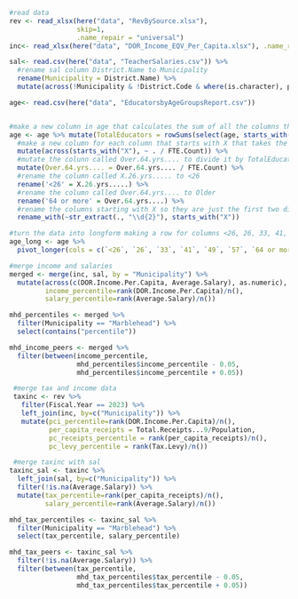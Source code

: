 
```r
#read data
rev <- read_xlsx(here("data", "RevBySource.xlsx"),
                 skip=1,
                 .name_repair = "universal")
inc<- read_xlsx(here("data", "DOR_Income_EQV_Per_Capita.xlsx"), .name_repair = "universal")

sal<- read.csv(here("data", "TeacherSalaries.csv")) %>%
  #rename sal column District.Name to Municipality
  rename(Municipality = District.Name) %>%
  mutate(across(!Municipality & !District.Code & where(is.character), parse_number))

age<- read.csv(here("data", "EducatorsbyAgeGroupsReport.csv"))


#make a new column in age that calculates the sum of all the columns that start with X
age <- age %>% mutate(TotalEducators = rowSums(select(age, starts_with("X")))) %>%
  #make a new column for each column that starts with X that takes the value in that column and divides it by Total Educators
  mutate(across(starts_with("X"), ~ . / FTE.Count)) %>%
  #mutate the colunn called Over.64.yrs.... to divide it by TotalEducators
  mutate(Over.64.yrs.... = Over.64.yrs.... / FTE.Count) %>%
  #rename the column called X.26.yrs..... to <26
  rename('<26' = X.26.yrs.....) %>%
  #rename the column called Over.64.yrs.... to Older
  rename('64 or more' = Over.64.yrs....) %>%
  #rename the columns starting with X so they are just the first two digit number that appears in the name
  rename_with(~str_extract(., "\\d{2}"), starts_with("X"))

#turn the data into longform making a row for columns <26, 26, 33, 41, 49, 57, Older
age_long <- age %>%
  pivot_longer(cols = c(`<26`, `26`, `33`, `41`, `49`, `57`, `64 or more`), names_to = "AgeGroup", values_to = "Percent")
```


```r
#merge income and salaries
merged <- merge(inc, sal, by = "Municipality") %>%
  mutate(across(c(DOR.Income.Per.Capita, Average.Salary), as.numeric),
         income_percentile=rank(DOR.Income.Per.Capita)/n(), 
         salary_percentile=rank(Average.Salary)/n())

```

```r
mhd_percentiles <- merged %>% 
  filter(Municipality == "Marblehead") %>% 
  select(contains("percentile"))

mhd_income_peers <- merged %>%
  filter(between(income_percentile,
                 mhd_percentiles$income_percentile - 0.05,
                 mhd_percentiles$income_percentile + 0.05))
```

```r
 #merge tax and income data
 taxinc <- rev %>%
   filter(Fiscal.Year == 2023) %>%
   left_join(inc, by=c("Municipality")) %>%
   mutate(pci_percentile=rank(DOR.Income.Per.Capita)/n(),
          per_capita_receipts = Total.Receipts...9/Population,
          pc_receipts_percentile = rank(per_capita_receipts)/n(),
          pc_levy_percentile = rank(Tax.Levy)/n())
```


```r
 #merge taxinc with sal
taxinc_sal <- taxinc %>%
  left_join(sal, by=c("Municipality")) %>%
  filter(!is.na(Average.Salary)) %>%
  mutate(tax_percentile=rank(per_capita_receipts)/n(), 
         salary_percentile=rank(Average.Salary)/n())
```

```r
mhd_tax_percentiles <- taxinc_sal %>%
  filter(Municipality == "Marblehead") %>%
  select(tax_percentile, salary_percentile)
```

```r
mhd_tax_peers <- taxinc_sal %>%
  filter(!is.na(Average.Salary)) %>%
  filter(between(tax_percentile,
                 mhd_tax_percentiles$tax_percentile - 0.05,
                 mhd_tax_percentiles$tax_percentile + 0.05))
```

